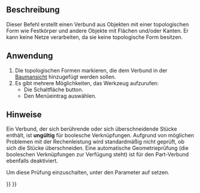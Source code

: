 <languages/>

{{Docnav/de
|[[Part_ProjectionOnSurface/de|ProjektionAufOberfläche]]
|[[Part_ExplodeCompound/de|VerbundSprengen]]
|[[Part_Workbench/de|Part]]
|IconL=Part_ProjectionOnSurface.svg
|IconR=Part_ExplodeCompound.svg
|IconC=Workbench_Part.svg
}}

{{GuiCommand/de
|Name=Part Compound‏‎
|Name/de=Part Verbund
|MenuLocation=Part → Verbund → Verbund erstellen
|Workbenches=[[Part_Workbench/de|Part]]
|Version=0.14
|SeeAlso=[[Part_Fuse/de|Part Vereinigen]], [[Part_CompoundFilter/de|Part VerbundFiltern]], [[Part_ExplodeCompound/de|Part VerbundSprengen]]
}}

<span id="Description"></span>
==Beschreibung==

<div class="mw-translate-fuzzy">
Dieser Befehl erstellt einen Verbund aus Objekten mit einer topologischen Form wie Festkörper und andere Objekte mit Flächen und/oder Kanten. Er kann keine Netze verarbeiten, da sie keine topologische Form besitzen.
</div>

<span id="Usage"></span>
==Anwendung==

# Die topologischen Formen markieren, die dem Verbund in der [[Tree_view/de|Baumansicht]] hinzugefügt werden sollen.
# Es gibt mehrere Möglichkeiten, das Werkzeug aufzurufen:
#* Die Schaltfläche {{Button|[[Image:Part_Compound.svg|16px]] [[Part_Compound/de|Verbund erstellen]]}} button.
#* Den Menüeintrag {{MenuCommand|Part → Verbund → Verbund erstellen}} auswählen.

<span id="Notes"></span>
==Hinweise==

Ein Verbund, der sich berührende oder sich überschneidende Stücke enthält, ist '''ungültig''' für boolesche Verknüpfungen. Aufgrund von möglichen Problemen mit der Rechenleistung wird standardmäßig nicht geprüft, ob sich die Stücke überschneiden. Eine automatische Geometrieprüfung (die booleschen Verknüpfungen zur Verfügung steht) ist für den Part-Verbund ebenfalls deaktiviert.

Um diese Prüfung einzuschalten, unter {{MenuCommand|Werkzeuge → Parameter bearbeiten → Einstellungen... → Mod → Teil → PrüfeGeometrie→ RunBOPCheck}} den Parameter auf {{incode|true}} setzen.


{{Docnav/de
|[[Part_ProjectionOnSurface/de|ProjektionAufOberfläche]]
|[[Part_ExplodeCompound/de|VerbundSprengen]]
|[[Part_Workbench/de|Part]]
|IconL=Part_ProjectionOnSurface.svg
|IconR=Part_ExplodeCompound.svg
|IconC=Workbench_Part.svg
}}

{{Part_Tools_navi{{#translation:}}}}
{{Userdocnavi{{#translation:}}}}